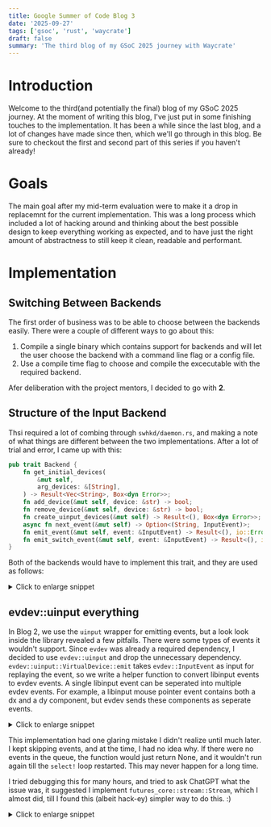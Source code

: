 ```yaml
---
title: Google Summer of Code Blog 3
date: '2025-09-27'
tags: ['gsoc', 'rust', 'waycrate']
draft: false
summary: 'The third blog of my GSoC 2025 journey with Waycrate'
---
```


# Introduction

Welcome to the third(and potentially the final) blog of my GSoC 2025 journey. At the moment of
writing this blog, I've just put in some finishing touches to the implementation. It has been
a while since the last blog, and a lot of changes have made since then, which we'll go through
in this blog.
Be sure to checkout the first and second part of this series if you haven't already!

# Goals

The main goal after my mid-term evaluation were to make it a drop in replacemnt for the current
implementation. This was a long process which included a lot of hacking around and thinking about
the best possible design to keep everything working as expected, and to have just the right amount
of abstractness to still keep it clean, readable and performant. 

# Implementation

## Switching Between Backends
The first order of business was to be able to choose between the backends easily. There were a
couple of different ways to go about this:
1. Compile a single binary which contains support for backends and will let the user choose the
 backend with a command line flag or a config file.
2. Use a compile time flag to choose and compile the excecutable with the required backend.

Afer deliberation with the project mentors, I decided to go with **2**.

## Structure of the Input Backend
Thsi required a lot of combing through `swhkd/daemon.rs`, and making a note of what things are
different between the two implementations. After a lot of trial and error, I came up with this:

```rust
pub trait Backend {
    fn get_initial_devices(
        &mut self,
        arg_devices: &[String],
    ) -> Result<Vec<String>, Box<dyn Error>>;
    fn add_device(&mut self, device: &str) -> bool;
    fn remove_device(&mut self, device: &str) -> bool;
    fn create_uinput_devices(&mut self) -> Result<(), Box<dyn Error>>;
    async fn next_event(&mut self) -> Option<(String, InputEvent)>;
    fn emit_event(&mut self, event: &InputEvent) -> Result<(), io::Error>;
    fn emit_switch_event(&mut self, event: &InputEvent) -> Result<(), io::Error>;
}
```

Both of the backends would have to implement this trait, and they are used as follows:

<details>
<summary>Click to enlarge snippet</summary>
```rust
#[cfg(all(feature = "evdev_backend", feature = "libinput_backend"))]
compile_error!("Only one input backend can be enabled at a time");

#[cfg(not(any(feature = "evdev_backend", feature = "libinput_backend")))]
compile_error!(
    "You must enable exactly one input backend feature(evdev_backend or libinput_backend)"
);

#[cfg(feature = "evdev_backend")]
mod evdev_backend;
#[cfg(feature = "evdev_backend")]
use evdev_backend::EvdevBackend as InpBackend;

#[cfg(feature = "libinput_backend")]
mod libinput_backend;
#[cfg(feature = "libinput_backend")]
use libinput_backend::LibinputBackend as InpBackend;

#[tokio::main]
pub async fn main() -> Result<(), Box<dyn Error>> {
    let mut backend = InpBackend::new()?;
    // ...
}
```
</details>

## Adding/removing devices
We followed the same rules for adding and removing devices as the `evdev` implementation. In Blog 1,
we briefly touched upon the libinput context initialization methods, one of which required us to
add devices manually. We now use that instead of the builtin `udev` context provided by the
`libinput` library.

<details>
<summary>Click to enlarge snippet</summary>
```rust
    fn add_device(&mut self, path: &str) -> bool {
        if self.devices.contains_key(path) {
            log::error!("Device '{}' was already added!", path);
            return false;
        } else if !self.arg_devices.is_empty() && !self.arg_devices.contains(&path.to_owned()) {
            return false;
        }
        if let Some(dev) = self.input.get_mut().path_add_device(path) {
            log::info!("Device added: '{}'", path);
            self.devices.insert(path.to_string(), dev);
            true
        } else {
            log::error!("Could not add device: '{}'.", path);
            false
        }
    }
```
</details>

## evdev::uinput everything
In Blog 2, we use the `uinput` wrapper for emitting events, but a look look inside the library
revealed a few pitfalls. There were some types of events it wouldn't support. Since `evdev` was
already a required dependency, I decided to use `evdev::uinput` and drop the unnecessary dependency.
`evdev::uinput::VirtualDevice::emit` takes `evdev::InputEvent` as input for replaying the event, so
we write a helper function to convert libinput events to evdev events. A single libinput event can
be seperated into multiple evdev events. For example, a libinput mouse pointer event contains both
a dx and a dy component, but evdev sends these components as seperate events.  

<details>
<summary>Click to enlarge snippet</summary>
```rust
impl TryFrom<LibinputEvent> for SmallVec<[evdev::InputEvent; 2]> {
    type Error = ();
    fn try_from(value: LibinputEvent) -> Result<Self, Self::Error> {
        // ...
    }
}

pub struct LibinputBackend {
    // ...
    uinput_device: Option<VirtualDevice>,
    uinput_switches_device: Option<VirtualDevice>,
}

```
</details>

## Async Challenges

I faced a lot of challenges while adding the asynchronous component of the libinpu backend. I
thought I had figured most of it out in thee previous blog, but there was still much to learn.

The asynchronous function would be used inside a `tokio::select!` arm, and initially it was
implemented like this:

<details>
<summary>Click to enlarge snippet</summary>
```rust
async fn next_event(&mut self) -> Option<(String, InputEvent)> {
    // clear all pending events from the queues.
    while let Some(event) = self.input_queue.pop_front() {
        // ...
        return Some((device, event));
    }

    let mut guard = self.input.readable_mut().await.ok()?;
    match guard.try_io(|inner| {
        let input = inner.get_mut();
        input.dispatch()?;
        self.input_queue.extend(input.into_iter());
        Ok(())
    }) {
        Ok(x) => {
            x.ok()?;
        }
        Err(_would_block) => {}
    };
    guard.clear_ready();
    None
}
```
</details>

This implementation had one glaring mistake I didn't realize until much later. I kept skipping
events, and at the time, I had no idea why.
If there were no events in the queue, the function would just return None, and it wouldn't run
again till the `select!` loop restarted. This may never happen for a long time.

I tried debugging this for many hours, and tried to ask ChatGPT what the issue was, it suggested
I implement `futures_core::stream::Stream`, which I almost did, till I found this (albeit hack-ey)
simpler way to do this. :)

<details>
<summary>Click to enlarge snippet</summary>
```rust
async fn next_event(&mut self) -> Option<(String, InputEvent)> {
    loop {
        // clear all pending events from the queues.
        while let Some(event) = self.input_queue.pop_front() {
            // ...
            return Some((device, event));
        }

        let mut guard = self.input.readable_mut().await.ok()?;
        match guard.try_io(|inner| {
            let input = inner.get_mut();
            input.dispatch()?;
            self.input_queue.extend(input.into_iter());
            Ok(())
        }) {
            Ok(x) => {
                x.ok()?;
            }
            Err(_would_block) => {}
        };
        guard.clear_ready();
    }
}
```
</details>
Maybe implementing `Stream` would've been the Rusty way to do this, I tested out this, and it
works well with all sorts of input workloads, so I stuck with this. 

# Results
Feel free to check out the Github repository:
[swhkd:libinput-uinput](https://github.com/aadilshabier/swhkd/tree/libinput-backend).